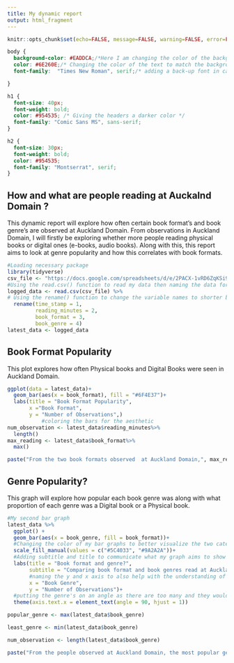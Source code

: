 ```yaml
---
title: My dynamic report
output: html_fragment
---
```


```r
knitr::opts_chunk$set(echo=FALSE, message=FALSE, warning=FALSE, error=FALSE)

```

```css
body {
  background-color: #EADDCA;/*Here I am changing the color of the background */
  color: #6E260E;/* Changing the color of the text to match the background */
  font-family:  "Times New Roman", serif;/* adding a back-up font in case the first fails */

}

h1 {
  font-size: 40px;
  font-weight: bold;
  color: #954535; /* Giving the headers a darker color */
  font-family: "Comic Sans MS", sans-serif;
}

h2 {
  font-size: 30px;
  font-weight: bold;
  color: #954535;
  font-family: "Montserrat", serif;
}
```

## How and what are people reading at Auckalnd Domain ?

This dynamic report will explore how often certain book format's and book genre's are observed at Auckland Domain. From observations in Auckland Domain, I will firstly be exploring whether more people reading physical books or digital ones (e-books, audio books). Along with this, this report aims to look at genre popularity and how this correlates with book formats. 

```r
#Loading necessary package 
library(tidyverse)
csv_file <- "https://docs.google.com/spreadsheets/d/e/2PACX-1vRD6ZqKSi9HFXhYukJSGyTxfeG_Vy9pfRj20rcEejfZdXOqnPvwxMoFU0JT6J0rimVB-T422En-xwHG/pub?output=csv"
#Using the read.csv() function to read my data then naming the data for easier access to contents
logged_data <- read.csv(csv_file) %>%
# Using the rename() function to change the variable names to shorter but identifiable names 
  rename(time_stamp = 1,
         reading_minutes = 2, 
         book_format = 3, 
         book_genre = 4)
latest_data <- logged_data
```

## Book Format Popularity
This plot explores how often Physical books and Digital Books were seen in Auckland Domain. 
```r
ggplot(data = latest_data)+
  geom_bar(aes(x = book_format), fill = "#6F4E37")+
  labs(title = "Book Format Popularity",
       x ="Book Format", 
       y = "Number of Observations",)
           #coloring the bars for the aesthetic 
num_observation <- latest_data$reading_minutes%>%
  length()
max_reading <- latest_data$book_format%>%
  max()

paste("From the two book formats observed  at Auckland Domain,", max_reading, "was the most popular book format out of the", num_observation, "people that observed reading over a 7 day period." )
```

## Genre Popularity?
This graph will explore how popular each book genre was along with what proportion of each genre was a Digital book or a Physical book.

```r
#My second bar graph
latest_data %>%
  ggplot() +
  geom_bar(aes(x = book_genre, fill = book_format))+
  #Changing the color of my bar graphs to better visualize the two categories and for aesthetic purposes
  scale_fill_manual(values = c("#5C4033", "#9A2A2A"))+
  #Adding subtitle and title to communicate what my graph aims to show
  labs(title = "Book format and genre?",
       subtitle = "Comparing book format and book genres read at Auckland Domain",
       #naming the y and x axis to also help with the understanding of my graph
       x = "Book Genre",
       y = "Number of Observations")+
  #putting the genre's on an angle as there are too many and they would cross over, making the graph look tidy
  theme(axis.text.x = element_text(angle = 90, hjust = 1))

popular_genre <- max(latest_data$book_genre)

least_genre <- min(latest_data$book_genre)

num_observation <- length(latest_data$book_genre)

paste("From the people observed at Auckland Domain, the most popular genre was", popular_genre, ". Whilst the least popular genre was",least_genre, "out of the", num_observation, "people that observed reading over a 7 day period.")
```